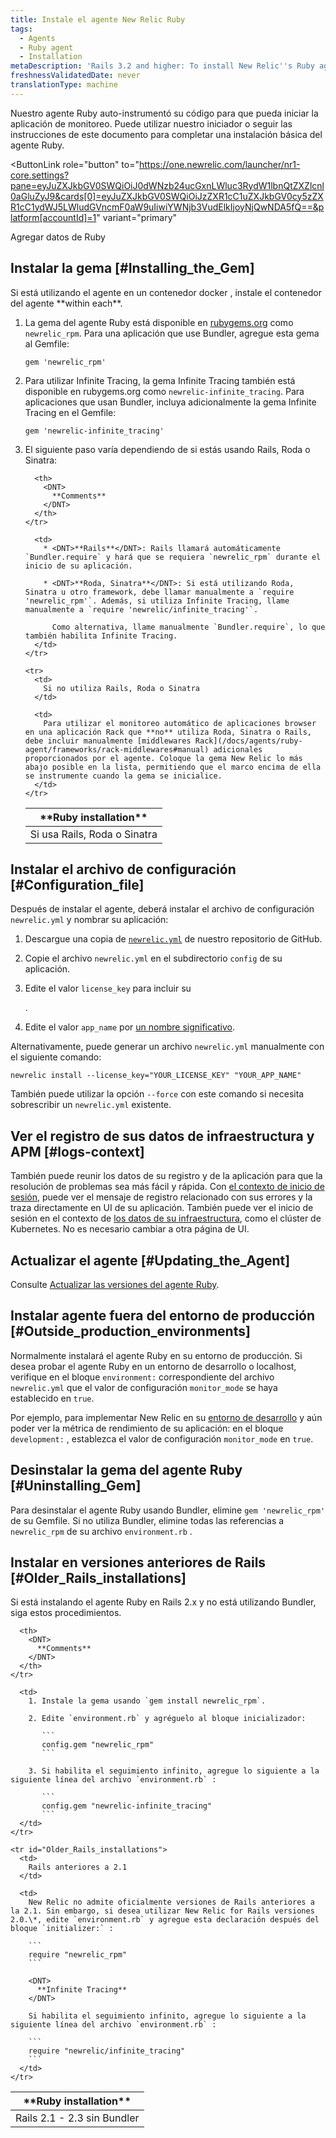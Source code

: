 ```yaml
---
title: Instale el agente New Relic Ruby
tags:
  - Agents
  - Ruby agent
  - Installation
metaDescription: 'Rails 3.2 and higher: To install New Relic''s Ruby agent as a gem, start here.'
freshnessValidatedDate: never
translationType: machine
---
```


Nuestro agente Ruby auto-instrumentó su código para que pueda iniciar la aplicación de monitoreo. Puede utilizar nuestro iniciador o seguir las instrucciones de este documento para completar una instalación básica del agente Ruby.

<ButtonLink
  role="button"
  to="https://one.newrelic.com/launcher/nr1-core.settings?pane=eyJuZXJkbGV0SWQiOiJ0dWNzb24ucGxnLWluc3RydW1lbnQtZXZlcnl0aGluZyJ9&cards[0]=eyJuZXJkbGV0SWQiOiJzZXR1cC1uZXJkbGV0cy5zZXR1cC1ydWJ5LWludGVncmF0aW9uIiwiYWNjb3VudElkIjoyNjQwNDA5fQ==&platform[accountId]=1"
  variant="primary"
>
  Agregar datos de Ruby
</ButtonLink>

## Instalar la gema [#Installing_the_Gem]

<Callout variant="important">
  Si está utilizando el agente en un contenedor docker , instale el contenedor del agente <DNT>**within each**</DNT>.
</Callout>

1. La gema del agente Ruby está disponible en [rubygems.org](https://rubygems.org/) como `newrelic_rpm`. Para una aplicación que use Bundler, agregue esta gema al Gemfile:

   ```
   gem 'newrelic_rpm'
   ```

2. Para utilizar Infinite Tracing, la gema Infinite Tracing también está disponible en rubygems.org como `newrelic-infinite_tracing`. Para aplicaciones que usan Bundler, incluya adicionalmente la gema Infinite Tracing en el Gemfile:

   ```
   gem 'newrelic-infinite_tracing'
   ```

3. El siguiente paso varía dependiendo de si estás usando Rails, Roda o Sinatra:

   <table>
     <thead>
       <tr>
         <th style={{ width: "200px" }}>
           <DNT>
             **Ruby installation**
           </DNT>
         </th>

         <th>
           <DNT>
             **Comments**
           </DNT>
         </th>
       </tr>
     </thead>

     <tbody>
       <tr>
         <td>
           Si usa Rails, Roda o Sinatra
         </td>

         <td>
           * <DNT>**Rails**</DNT>: Rails llamará automáticamente `Bundler.require` y hará que se requiera `newrelic_rpm` durante el inicio de su aplicación.

           * <DNT>**Roda, Sinatra**</DNT>: Si está utilizando Roda, Sinatra u otro framework, debe llamar manualmente a `require 'newrelic_rpm'`. Además, si utiliza Infinite Tracing, llame manualmente a `require 'newrelic/infinite_tracing'`.

             Como alternativa, llame manualmente `Bundler.require`, lo que también habilita Infinite Tracing.
         </td>
       </tr>

       <tr>
         <td>
           Si no utiliza Rails, Roda o Sinatra
         </td>

         <td>
           Para utilizar el monitoreo automático de aplicaciones browser en una aplicación Rack que **no** utiliza Roda, Sinatra o Rails, debe incluir manualmente [middlewares Rack](/docs/agents/ruby-agent/frameworks/rack-middlewares#manual) adicionales proporcionados por el agente. Coloque la gema New Relic lo más abajo posible en la lista, permitiendo que el marco encima de ella se instrumente cuando la gema se inicialice.
         </td>
       </tr>
     </tbody>
   </table>

## Instalar el archivo de configuración [#Configuration_file]

Después de instalar el agente, deberá instalar el archivo de configuración `newrelic.yml` y nombrar su aplicación:

1. Descargue una copia de [`newrelic.yml`](https://github.com/newrelic/newrelic-ruby-agent/blob/dev/newrelic.yml) de nuestro repositorio de GitHub.

2. Copie el archivo `newrelic.yml` en el subdirectorio `config` de su aplicación.

3. Edite el valor `license_key` para incluir su

   <InlinePopover type="licenseKey"/>

   .

4. Edite el valor `app_name` por [un nombre significativo](/docs/agents/manage-apm-agents/app-naming/name-your-application).

Alternativamente, puede generar un archivo `newrelic.yml` manualmente con el siguiente comando:

```
newrelic install --license_key="YOUR_LICENSE_KEY" "YOUR_APP_NAME"
```

También puede utilizar la opción `--force` con este comando si necesita sobrescribir un `newrelic.yml` existente.

<InstallFeedback/>

## Ver el registro de sus datos de infraestructura y APM [#logs-context]

También puede reunir los datos de su registro y de la aplicación para que la resolución de problemas sea más fácil y rápida. Con [el contexto de inicio de sesión](/docs/logs/logs-context/configure-logs-context-ruby/), puede ver el mensaje de registro relacionado con sus errores y la traza directamente en UI de su aplicación. También puede ver el inicio de sesión en el contexto de [los datos de su infraestructura](/docs/logs/forward-logs/forward-your-logs-using-infrastructure-agent/), como el clúster de Kubernetes. No es necesario cambiar a otra página de UI.

## Actualizar el agente [#Updating_the_Agent]

Consulte [Actualizar las versiones del agente Ruby](/docs/agents/ruby-agent/installation/upgrade-ruby-agent-versions).

## Instalar agente fuera del entorno de producción [#Outside_production_environments]

Normalmente instalará el agente Ruby en su entorno de producción. Si desea probar el agente Ruby en un entorno de desarrollo o localhost, verifique en el bloque `environment:` correspondiente del archivo `newrelic.yml` que el valor de configuración `monitor_mode` se haya establecido en `true`.

Por ejemplo, para implementar New Relic en su [entorno de desarrollo](/docs/ruby/developer-mode) y aún poder ver la métrica de rendimiento de su aplicación: en el bloque `development:` , establezca el valor de configuración `monitor_mode` en `true`.

## Desinstalar la gema del agente Ruby [#Uninstalling_Gem]

Para desinstalar el agente Ruby usando Bundler, elimine `gem 'newrelic_rpm'` de su Gemfile. Si no utiliza Bundler, elimine todas las referencias a `newrelic_rpm` de su archivo `environment.rb` .

## Instalar en versiones anteriores de Rails [#Older_Rails_installations]

Si está instalando el agente Ruby en Rails 2.x y no está utilizando Bundler, siga estos procedimientos.

<table>
  <thead>
    <tr>
      <th style={{ width: "200px" }}>
        <DNT>
          **Ruby installation**
        </DNT>
      </th>

      <th>
        <DNT>
          **Comments**
        </DNT>
      </th>
    </tr>
  </thead>

  <tbody>
    <tr id="Rails2_Without_Bundler">
      <td>
        Rails 2.1 - 2.3 sin Bundler
      </td>

      <td>
        1. Instale la gema usando `gem install newrelic_rpm`.

        2. Edite `environment.rb` y agréguelo al bloque inicializador:

           ```
           config.gem "newrelic_rpm"
           ```

        3. Si habilita el seguimiento infinito, agregue lo siguiente a la siguiente línea del archivo `environment.rb` :

           ```
           config.gem "newrelic-infinite_tracing"
           ```
      </td>
    </tr>

    <tr id="Older_Rails_installations">
      <td>
        Rails anteriores a 2.1
      </td>

      <td>
        New Relic no admite oficialmente versiones de Rails anteriores a la 2.1. Sin embargo, si desea utilizar New Relic for Rails versiones 2.0.\*, edite `environment.rb` y agregue esta declaración después del bloque `initializer:` :

        ```
        require "newrelic_rpm"
        ```

        <DNT>
          **Infinite Tracing**
        </DNT>

        Si habilita el seguimiento infinito, agregue lo siguiente a la siguiente línea del archivo `environment.rb` :

        ```
        require "newrelic/infinite_tracing"
        ```
      </td>
    </tr>
  </tbody>
</table>
